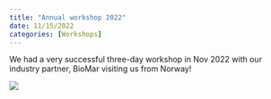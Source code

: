 ```yaml
---
title: "Annual workshop 2022"
date: 11/15/2022
categories: [Workshops]
---
```


We had a very successful three-day workshop in Nov 2022 with our industry partner, BioMar visiting us from Norway!

![](/photos/events photos/nov2022worksop.jpg)
